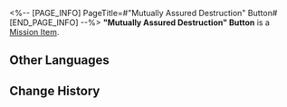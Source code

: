 <%-- [PAGE_INFO]
PageTitle=#"Mutually Assured Destruction" Button#
[END_PAGE_INFO] --%>
{{Item Infobox
|id          = 140450
|image       = Item Mutually Assured Destruction Button.png{{subst:void|<!--$UPLOAD:<<SpriteOutput/ItemFigures/140099.png>-<Item Mutually Assured Destruction Button.png>-<Item Icons>>-->}}
|type        = Mission Item
|invCategory = Missions
|rarity      = 3
|effect      = 
|description = A cute-looking button with an adorable design.<br />Seemingly capable of triggering the complete annihilation of the other button holder, along with the entire Penacony &mdash; Can this be true?
}}
{{Description|''"For she is fair."''}}
'''"Mutually Assured Destruction" Button''' is a [[Mission Item]].

==Other Languages==
{{Other Languages
|en   = "Mutually Assured Destruction" Button
|zhs  = 「相互保证毁灭」按钮
|zht  = 「相互保證毀滅」按鈕
|ja   = 「相互保証破滅」ボタン
|ko   = 「상호 확증 파괴」 버튼
|es   = Botón de destrucción garantizada
|fr   = Bouton de «&nbsp;destruction mutuelle&nbsp;»
|ru   = Кнопка гарантированного взаимного уничтожения
|th   = ปุ่ม "รับประกันการทำลายล้างร่วมกัน"
|vi   = Nút "Đảm Bảo Hủy Diệt Lẫn Nhau"
|de   = Knopf für gegenseitig zugesicherte Zerstörung
|id   = Tombol "Penghancur Dua Arah"
|pt   = Botão de "Destruição Mútua Garantida"
}}

==Change History==
{{Change History|2.1}}